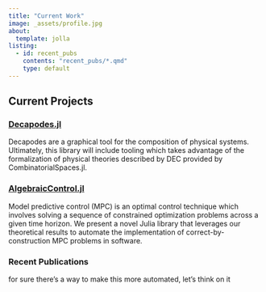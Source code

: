 ```yaml
---
title: "Current Work"
image: _assets/profile.jpg
about:
  template: jolla
listing: 
  - id: recent_pubs
    contents: "recent_pubs/*.qmd"
    type: default
---
```


## Current Projects
### [Decapodes.jl](https://algebraicjulia.github.io/Decapodes.jl/stable/)

Decapodes are a graphical tool for the composition of physical systems.     
Ultimately, this library will include tooling which takes advantage of the formalization of physical theories described by DEC provided by CombinatorialSpaces.jl.


### [AlgebraicControl.jl](https://github.com/AlgebraicJulia/AlgebraicControl.jl.git)

Model predictive control (MPC) is an optimal control technique which involves 
solving a sequence of constrained optimization problems across a given time horizon.
We present a novel Julia library that leverages our theoretical results to automate 
the implementation of correct-by-construction MPC problems in software. 

### Recent Publications

:::{#recent_pubs}
:::

for sure there's a way to make this more automated, 
let's think on it
